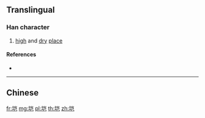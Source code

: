 {{also|塏}}
==Translingual==

===Han character===
{{Han char|rn=32|rad=土|as=06|sn=9|four=|canj=GUSU|ids=⿰土岂}}

# [[high]] and [[dry]] [[place]]

====References====
* {{Han ref|kx=0228.291|hdz=10439.090|uh=57B2|ud=22450}}

----

==Chinese==
{{zh-see|塏}}

[[fr:垲]]
[[mg:垲]]
[[pl:垲]]
[[th:垲]]
[[zh:垲]]